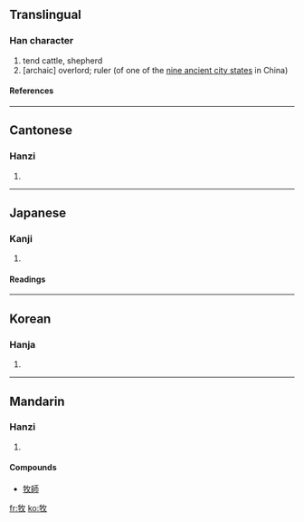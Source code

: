 ==Translingual==
===Han character===
{{Han char|rn=93|rad=牛|as=04|sn=8|four=2854<sub>0</sub>|canj=竹手人大 (HQOK)}}
# tend cattle, shepherd
# [archaic] overlord; ruler (of one of the [[w:Jiuzhou|nine ancient city states]] in China)
 
====References====
{{Han ref|kx=0698.160|dkj=19950|dj=1110.140|hdz=31803.190|uh=7267|ud=29287|bh=AAAA|bd=43690}}

----
==Cantonese==
===Hanzi===
{{yue-hanzi|jyut=|y=muk6}}
# {{defn|Cantonese}}

----
==Japanese==
===Kanji===
{{ja-kanji|grade=4|rs=牛04}}
# {{defn|Japanese}} 
====Readings====
{{ja-readings|on=[[ぼく]] (boku), [[もく]] (moku)|kun=[[まき]] (maki), [[かう]] (kau), [[やしなう]] (yashinau)}}

----
==Korean==
===Hanja===
{{ko-hanja|hangeul=목|eumhun=|rv=mok|mr=mok|y=mok}}
# {{defn|Korean}}

----
==Mandarin==
===Hanzi===
{{cmn-hanzi|pin=[[chōu]] ([[chou1]]), [[mù]] ([[mu4]])|wg=ch'ou<sup>1</sup>, mu<sup>4</sup>}}
# {{defn|Mandarin}}
====Compounds====
*[[牧師]]
[[fr:牧]]
[[ko:牧]]